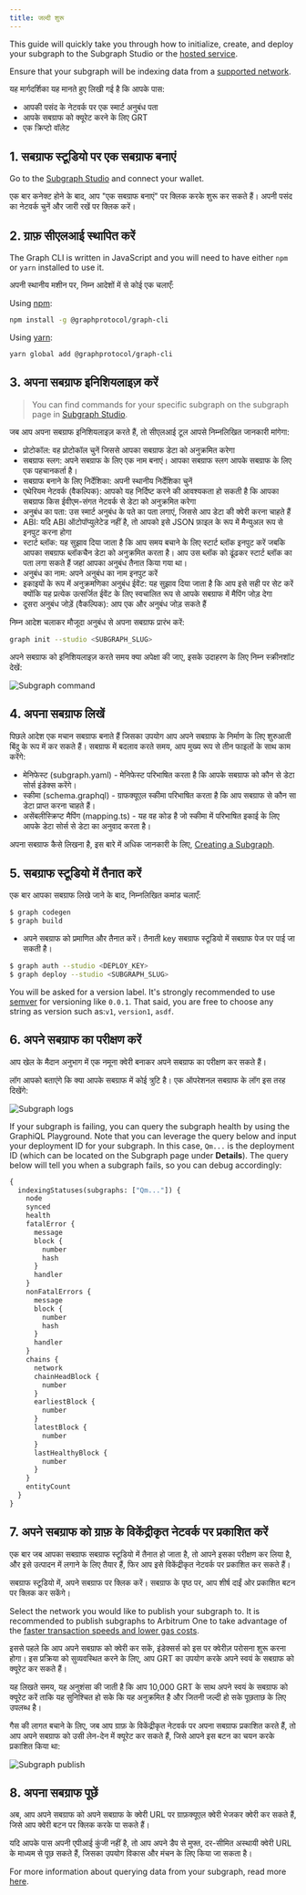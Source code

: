 ```yaml
---
title: जल्दी शुरू
---
```


This guide will quickly take you through how to initialize, create, and deploy your subgraph to the Subgraph Studio or the [hosted service](#hosted-service).

Ensure that your subgraph will be indexing data from a [supported network](/developing/supported-networks).

यह मार्गदर्शिका यह मानते हुए लिखी गई है कि आपके पास:

- आपकी पसंद के नेटवर्क पर एक स्मार्ट अनुबंध पता
- आपके सबग्राफ को क्यूरेट करने के लिए GRT
- एक क्रिप्टो वॉलेट

## 1. सबग्राफ स्टूडियो पर एक सबग्राफ बनाएं

Go to the [Subgraph Studio](https://thegraph.com/studio/) and connect your wallet.

एक बार कनेक्ट होने के बाद, आप "एक सबग्राफ बनाएं" पर क्लिक करके शुरू कर सकते हैं। अपनी पसंद का नेटवर्क चुनें और जारी रखें पर क्लिक करें।

## 2. ग्राफ़ सीएलआई स्थापित करें

The Graph CLI is written in JavaScript and you will need to have either `npm` or `yarn` installed to use it.

अपनी स्थानीय मशीन पर, निम्न आदेशों में से कोई एक चलाएँ:

Using [npm](https://www.npmjs.com/):

```sh
npm install -g @graphprotocol/graph-cli
```

Using [yarn](https://yarnpkg.com/):

```sh
yarn global add @graphprotocol/graph-cli
```

## 3. अपना सबग्राफ इनिशियलाइज़ करें

> You can find commands for your specific subgraph on the subgraph page in [Subgraph Studio](https://thegraph.com/studio/).

जब आप अपना सबग्राफ इनिशियलाइज़ करते हैं, तो सीएलआई टूल आपसे निम्नलिखित जानकारी मांगेगा:

- प्रोटोकॉल: वह प्रोटोकॉल चुनें जिससे आपका सबग्राफ डेटा को अनुक्रमित करेगा
- सबग्राफ स्लग: अपने सबग्राफ के लिए एक नाम बनाएं। आपका सबग्राफ स्लग आपके सबग्राफ के लिए एक पहचानकर्ता है।
- सबग्राफ बनाने के लिए निर्देशिका: अपनी स्थानीय निर्देशिका चुनें
- एथेरियम नेटवर्क (वैकल्पिक): आपको यह निर्दिष्ट करने की आवश्यकता हो सकती है कि आपका सबग्राफ किस ईवीएम-संगत नेटवर्क से डेटा को अनुक्रमित करेगा
- अनुबंध का पता: उस स्मार्ट अनुबंध के पते का पता लगाएं, जिससे आप डेटा की क्वेरी करना चाहते हैं
- ABI: यदि ABI ऑटोपॉप्युलेटेड नहीं है, तो आपको इसे JSON फ़ाइल के रूप में मैन्युअल रूप से इनपुट करना होगा
- स्टार्ट ब्लॉक: यह सुझाव दिया जाता है कि आप समय बचाने के लिए स्टार्ट ब्लॉक इनपुट करें जबकि आपका सबग्राफ ब्लॉकचैन डेटा को अनुक्रमित करता है। आप उस ब्लॉक को ढूंढकर स्टार्ट ब्लॉक का पता लगा सकते हैं जहां आपका अनुबंध तैनात किया गया था।
- अनुबंध का नाम: अपने अनुबंध का नाम इनपुट करें
- इकाइयों के रूप में अनुक्रमणिका अनुबंध ईवेंट: यह सुझाव दिया जाता है कि आप इसे सही पर सेट करें क्योंकि यह प्रत्येक उत्सर्जित ईवेंट के लिए स्वचालित रूप से आपके सबग्राफ में मैपिंग जोड़ देगा
- दूसरा अनुबंध जोड़ें (वैकल्पिक): आप एक और अनुबंध जोड़ सकते हैं

निम्न आदेश चलाकर मौजूदा अनुबंध से अपना सबग्राफ प्रारंभ करें:

```sh
graph init --studio <SUBGRAPH_SLUG>
```

अपने सबग्राफ को इनिशियलाइज़ करते समय क्या अपेक्षा की जाए, इसके उदाहरण के लिए निम्न स्क्रीनशॉट देखें:

![Subgraph command](/img/subgraph-init-example.png)

## 4. अपना सबग्राफ लिखें

पिछले आदेश एक मचान सबग्राफ बनाते हैं जिसका उपयोग आप अपने सबग्राफ के निर्माण के लिए शुरुआती बिंदु के रूप में कर सकते हैं। सबग्राफ में बदलाव करते समय, आप मुख्य रूप से तीन फाइलों के साथ काम करेंगे:

- मेनिफेस्ट (subgraph.yaml) - मेनिफेस्ट परिभाषित करता है कि आपके सबग्राफ को कौन से डेटा सोर्स इंडेक्स करेंगे।
- स्कीमा (schema.graphql) - ग्राफक्यूएल स्कीमा परिभाषित करता है कि आप सबग्राफ से कौन सा डेटा प्राप्त करना चाहते हैं।
- असेंबलीस्क्रिप्ट मैपिंग (mapping.ts) - यह वह कोड है जो स्कीमा में परिभाषित इकाई के लिए आपके डेटा सोर्स से डेटा का अनुवाद करता है।

अपना सबग्राफ कैसे लिखना है, इस बारे में अधिक जानकारी के लिए, [Creating a Subgraph](/developing/creating-a-subgraph).

## 5. सबग्राफ स्टूडियो में तैनात करें

एक बार आपका सबग्राफ लिखे जाने के बाद, निम्नलिखित कमांड चलाएँ:

```sh
$ graph codegen
$ graph build
```

- अपने सबग्राफ को प्रमाणित और तैनात करें। तैनाती key सबग्राफ स्टूडियो में सबग्राफ पेज पर पाई जा सकती है।

```sh
$ graph auth --studio <DEPLOY_KEY>
$ graph deploy --studio <SUBGRAPH_SLUG>
```

You will be asked for a version label. It's strongly recommended to use [semver](https://semver.org/) for versioning like `0.0.1`. That said, you are free to choose any string as version such as:`v1`, `version1`, `asdf`.

## 6. अपने सबग्राफ का परीक्षण करें

आप खेल के मैदान अनुभाग में एक नमूना क्वेरी बनाकर अपने सबग्राफ का परीक्षण कर सकते हैं।

लॉग आपको बताएंगे कि क्या आपके सबग्राफ में कोई त्रुटि है। एक ऑपरेशनल सबग्राफ के लॉग इस तरह दिखेंगे:

![Subgraph logs](/img/subgraph-logs-image.png)

If your subgraph is failing, you can query the subgraph health by using the GraphiQL Playground. Note that you can leverage the query below and input your deployment ID for your subgraph. In this case, `Qm...` is the deployment ID (which can be located on the Subgraph page under **Details**). The query below will tell you when a subgraph fails, so you can debug accordingly:

```graphql
{
  indexingStatuses(subgraphs: ["Qm..."]) {
    node
    synced
    health
    fatalError {
      message
      block {
        number
        hash
      }
      handler
    }
    nonFatalErrors {
      message
      block {
        number
        hash
      }
      handler
    }
    chains {
      network
      chainHeadBlock {
        number
      }
      earliestBlock {
        number
      }
      latestBlock {
        number
      }
      lastHealthyBlock {
        number
      }
    }
    entityCount
  }
}
```

## 7. अपने सबग्राफ को ग्राफ़ के विकेंद्रीकृत नेटवर्क पर प्रकाशित करें

एक बार जब आपका सबग्राफ सबग्राफ स्टूडियो में तैनात हो जाता है, तो आपने इसका परीक्षण कर लिया है, और इसे उत्पादन में लगाने के लिए तैयार हैं, फिर आप इसे विकेंद्रीकृत नेटवर्क पर प्रकाशित कर सकते हैं।

सबग्राफ स्टूडियो में, अपने सबग्राफ पर क्लिक करें। सबग्राफ के पृष्ठ पर, आप शीर्ष दाईं ओर प्रकाशित बटन पर क्लिक कर सकेंगे।

Select the network you would like to publish your subgraph to. It is recommended to publish subgraphs to Arbitrum One to take advantage of the [faster transaction speeds and lower gas costs](/arbitrum/arbitrum-faq).

इससे पहले कि आप अपने सबग्राफ को क्वेरी कर सकें, इंडेक्सर्स को इस पर क्वेरीज़ परोसना शुरू करना होगा। इस प्रक्रिया को सुव्यवस्थित करने के लिए, आप GRT का उपयोग करके अपने स्वयं के सबग्राफ को क्यूरेट कर सकते हैं।

यह लिखते समय, यह अनुशंसा की जाती है कि आप 10,000 GRT के साथ अपने स्वयं के सबग्राफ को क्यूरेट करें ताकि यह सुनिश्चित हो सके कि यह अनुक्रमित है और जितनी जल्दी हो सके पूछताछ के लिए उपलब्ध है।

गैस की लागत बचाने के लिए, जब आप ग्राफ़ के विकेंद्रीकृत नेटवर्क पर अपना सबग्राफ प्रकाशित करते हैं, तो आप अपने सबग्राफ को उसी लेन-देन में क्यूरेट कर सकते हैं, जिसे आपने इस बटन का चयन करके प्रकाशित किया था:

![Subgraph publish](/img/publish-and-signal-tx.png)

## 8. अपना सबग्राफ पूछें

अब, आप अपने सबग्राफ को अपने सबग्राफ के क्वेरी URL पर ग्राफ़क्यूएल क्वेरी भेजकर क्वेरी कर सकते हैं, जिसे आप क्वेरी बटन पर क्लिक करके पा सकते हैं।

यदि आपके पास अपनी एपीआई कुंजी नहीं है, तो आप अपने डैप से मुफ्त, दर-सीमित अस्थायी क्वेरी URL के माध्यम से पूछ सकते हैं, जिसका उपयोग विकास और मंचन के लिए किया जा सकता है।

For more information about querying data from your subgraph, read more [here](../querying/querying-the-graph/).
